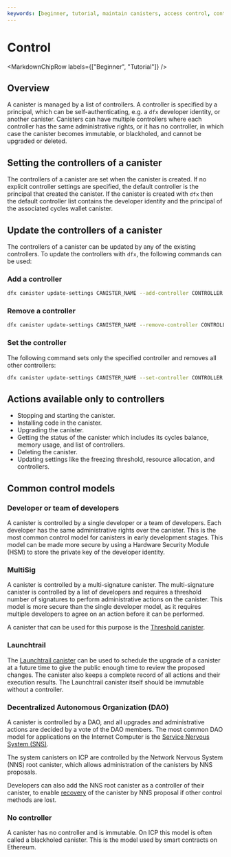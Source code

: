 ```yaml
---
keywords: [beginner, tutorial, maintain canisters, access control, controllers]
---
```





# Control

<MarkdownChipRow labels={["Beginner", "Tutorial"]} />

## Overview

A <GlossaryTooltip>canister</GlossaryTooltip> is managed by a list of controllers. A controller is specified by a <GlossaryTooltip>principal</GlossaryTooltip>, which can be self-authenticating, e.g. a `dfx` developer identity, or another canister. Canisters can have multiple controllers where each controller has the same administrative rights, or it has no controller, in which case the canister becomes immutable, or blackholed, and cannot be upgraded or deleted.

## Setting the controllers of a canister

The controllers of a canister are set when the canister is created. If no explicit controller settings are specified, the default controller is the principal that created the canister. If the canister is created with `dfx` then the default controller list contains the developer identity and the principal of the associated cycles wallet canister.

## Update the controllers of a canister

The controllers of a canister can be updated by any of the existing controllers. To update the controllers with `dfx`, the following commands can be used:

### Add a controller

```sh
dfx canister update-settings CANISTER_NAME --add-controller CONTROLLER
```

### Remove a controller

```sh
dfx canister update-settings CANISTER_NAME --remove-controller CONTROLLER
```

### Set the controller

The following command sets only the specified controller and removes all other controllers:

```sh
dfx canister update-settings CANISTER_NAME --set-controller CONTROLLER
```

## Actions available only to controllers

- Stopping and starting the canister.
- Installing code in the canister.
- Upgrading the canister.
- Getting the status of the canister which includes its <GlossaryTooltip>cycles</GlossaryTooltip> balance, memory usage, and list of controllers.
- Deleting the canister.
- Updating settings like the freezing threshold, resource allocation, and controllers.

## Common control models

### Developer or team of developers

A canister is controlled by a single developer or a team of developers. Each developer has the same administrative rights over the canister. This is the most common control model for canisters in early development stages. This model can be made more secure by using a Hardware Security Module (HSM) to store the private key of the developer identity.

### MultiSig

A canister is controlled by a multi-signature canister. The multi-signature canister is controlled by a list of developers and requires a threshold number of signatures to perform administrative actions on the canister. This model is more secure than the single developer model, as it requires multiple developers to agree on an action before it can be performed.

A canister that can be used for this purpose is the [Threshold canister](https://github.com/dfinity/threshold).

### Launchtrail

The [Launchtrail canister](https://github.com/spinner-cash/launchtrail) can be used to schedule the upgrade of a canister at a future time to give the public enough time to review the proposed changes. The canister also keeps a complete record of all actions and their execution results. The Launchtrail canister itself should be immutable without a controller.

###  Decentralized Autonomous Organization (DAO)

A canister is controlled by a DAO, and all upgrades and administrative actions are decided by a vote of the DAO members. The most common DAO model for applications on the Internet Computer is the [Service Nervous System (SNS)](/docs/developer-docs/daos/sns/index.mdx).

The system canisters on ICP are controlled by the Network Nervous System (NNS) root canister, which allows administration of the canisters by NNS proposals.

Developers can also add the NNS root canister as a controller of their canister, to enable [recovery](/docs/current/developer-docs/smart-contracts/maintain/recovery) of the canister by NNS proposal if other control methods are lost.

### No controller

A canister has no controller and is immutable. On ICP this model is often called a blackholed canister. This is the model used by smart contracts on Ethereum.
